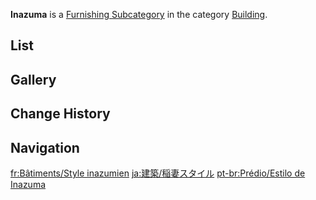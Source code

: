 {{Terminology Infobox
|title        = Inazuma
|image        = Icon Housing Building Inazuma.png
|type         = Item Groups
|type2        = Furnishing Subcategories
|type3        = Exterior Furnishings
|type4        = Building
}}
'''Inazuma''' is a [[Furnishing Subcategory]] in the category [[Building]].

==List==
{{Furnishings by Category Table|Building Inazuma|nocategory=1|version=1}}

==Gallery==
{{Furnishings by Category Gallery|Building Inazuma}}

==Change History==
{{Change History|2.1}}

==Navigation==
{{Furnishing Navbox|exterior}}

[[Category:Building Inazuma| ]]

[[fr:Bâtiments/Style inazumien]]
[[ja:建築/稲妻スタイル]]
[[pt-br:Prédio/Estilo de Inazuma]]